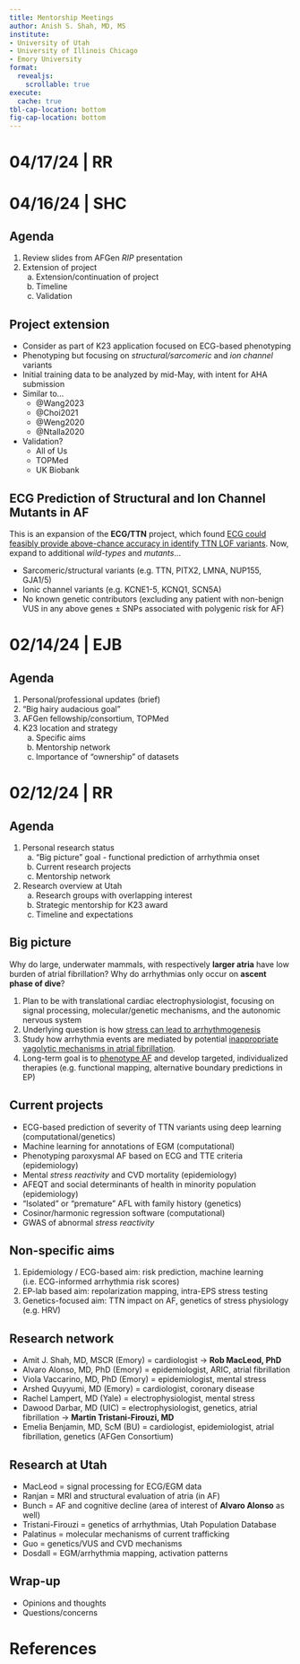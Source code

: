 ```yaml
---
title: Mentorship Meetings
author: Anish S. Shah, MD, MS
institute:
- University of Utah
- University of Illinois Chicago
- Emory University
format: 
  revealjs:
    scrollable: true
execute:
  cache: true
tbl-cap-location: bottom
fig-cap-location: bottom
---
```


# 04/17/24 | RR

# 04/16/24 | SHC

## Agenda {.smaller}

1. Review slides from AFGen *RIP* presentation
1. Extension of project
	a. Extension/continuation of project
	a. Timeline
	a. Validation
	
## Project extension {.smaller}

- Consider as part of K23 application focused on ECG-based phenotyping
- Phenotyping but focusing on *structural/sarcomeric* and *ion channel* variants
- Initial training data to be analyzed by mid-May, with intent for AHA submission
- Similar to...
	- @Wang2023
	- @Choi2021
	- @Weng2020
	- @Ntalla2020
- Validation?
	- All of Us
	- TOPMed
	- UK Biobank

## ECG Prediction of Structural and Ion Channel Mutants in AF {.smaller}

This is an expansion of the __ECG/TTN__ project, which found [ECG could feasibly provide above-chance accuracy in identify TTN LOF variants]{.underline}.
Now, expand to additional *wild-types* and *mutants*...

- Sarcomeric/structural variants (e.g. TTN, PITX2, LMNA, NUP155, GJA1/5)
- Ionic channel variants (e.g. KCNE1-5, KCNQ1, SCN5A)
- No known genetic contributors (excluding any patient with non-benign VUS in any above genes $\pm$ SNPs associated with polygenic risk for AF)
	

# 02/14/24 | EJB

## Agenda {.smaller}

1. Personal/professional updates (brief)
1. "Big hairy audacious goal"
1. AFGen fellowship/consortium, TOPMed
1. K23 location and strategy
	a. Specific aims
	a. Mentorship network
	a. Importance of "ownership" of datasets

# 02/12/24 | RR

## Agenda {.smaller}

1. Personal research status
	a. "Big picture" goal - functional prediction of arrhythmia onset
	a. Current research projects
	a. Mentorship network
1. Research overview at Utah 
	a. Research groups with overlapping interest
	a. Strategic mentorship for K23 award
	a. Timeline and expectations
	
## Big picture {.smaller}

::: {.callout-important}
Why do large, underwater mammals, with respectively __larger atria__ have low burden of atrial fibrillation? Why do arrhythmias only occur on __ascent phase of dive__?
:::

1. Plan to be with translational cardiac electrophysiologist, focusing on signal processing, molecular/genetic mechanisms, and the autonomic nervous system
1. Underlying question is how [stress can lead to arrhythmogenesis]{.underline}
1. Study how arrhythmia events are mediated by potential [inappropriate vagolytic mechanisms in atrial fibrillation]{.underline}.
1. Long-term goal is to [phenotype AF]{.underline} and develop targeted, individualized therapies (e.g. functional mapping, alternative boundary predictions in EP)

## Current projects {.smaller}

- ECG-based prediction of severity of TTN variants using deep learning (computational/genetics)
- Machine learning for annotations of EGM (computational)
- Phenotyping paroxysmal AF based on ECG and TTE criteria (epidemiology)
- Mental *stress reactivity* and CVD mortality (epidemiology)
- AFEQT and social determinants of health in minority population (epidemiology)
- "Isolated" or "premature" AFL with family history (genetics)
- Cosinor/harmonic regression software (computational)
- GWAS of abnormal *stress reactivity*

## Non-specific aims

1. Epidemiology / ECG-based aim: risk prediction, machine learning (i.e. ECG-informed arrhythmia risk scores)
1. EP-lab based aim: repolarization mapping, intra-EPS stress testing
1. Genetics-focused aim: TTN impact on AF, genetics of stress physiology (e.g. HRV)

## Research network {.smaller}

- Amit J. Shah, MD, MSCR (Emory) = cardiologist $\rightarrow$ __Rob MacLeod, PhD__
- Alvaro Alonso, MD, PhD (Emory) = epidemiologist, ARIC, atrial fibrillation
- Viola Vaccarino, MD, PhD (Emory) = epidemiologist, mental stress
- Arshed Quyyumi, MD (Emory) = cardiologist, coronary disease
- Rachel Lampert, MD (Yale) = electrophysiologist, mental stress
- Dawood Darbar, MD (UIC) = electrophysiologist, genetics, atrial fibrillation $\rightarrow$ __Martin Tristani-Firouzi, MD__
- Emelia Benjamin, MD, ScM (BU) = cardiologist, epidemiologist, atrial fibrillation, genetics (AFGen Consortium)

## Research at Utah {.smaller}

- MacLeod = signal processing for ECG/EGM data
- Ranjan = MRI and structural evaluation of atria (in AF)
- Bunch = AF and cognitive decline (area of interest of __Alvaro Alonso__ as well)
- Tristani-Firouzi = genetics of arrhythmias, Utah Population Database
- Palatinus = molecular mechanisms of current trafficking
- Guo = genetics/VUS and CVD mechanisms
- Dosdall = EGM/arrhythmia mapping, activation patterns

## Wrap-up

- Opinions and thoughts
- Questions/concerns

# References

::: {#refs}
:::
